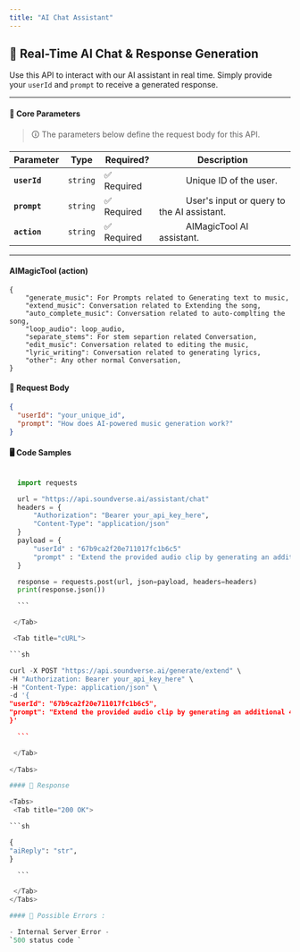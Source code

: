 ```yaml
---
title: "AI Chat Assistant"
---
```



## 💬 Real-Time AI Chat & Response Generation

Use this API to interact with our AI assistant in real time. Simply provide your `userId` and `prompt` to receive a generated response.

---

#### 🔹 **Core Parameters**

> 🛈 The parameters below define the request body for this API.

| Parameter    | Type     | Required?   | Description                                                    |
| ------------ | -------- | ----------- | -------------------------------------------------------------- |
| **`userId`** | `string` | ✅ Required | &#x2003;&emsp;&emsp;Unique ID of the user.                     |
| **`prompt`** | `string` | ✅ Required | &#x2003;&emsp;&emsp;User's input or query to the AI assistant. |
| **`action`** | `string` | ✅ Required | &#x2003;&emsp;&emsp;AIMagicTool AI assistant.                  |

---

#### AIMagicTool (action)

```
{
    "generate_music": For Prompts related to Generating text to music,
    "extend_music": Conversation related to Extending the song,
    "auto_complete_music": Conversation related to auto-complting the song,
    "loop_audio": loop_audio,
    "separate_stems": For stem separtion related Conversation,
    "edit_music": Conversation related to editing the music,
    "lyric_writing": Conversation related to generating lyrics,
    "other": Any other normal Conversation,
}
```

#### 📩 **Request Body**

<div style={{ backgroundColor: "#e9ecef", padding: "0.75rem", borderRadius: "0.3rem" }}>
  
```json
{
  "userId": "your_unique_id",
  "prompt": "How does AI-powered music generation work?"
}
```
</div>

#### 🖥️ Code Samples

<Tabs>
  <Tab title="Python">
  
  ```python

    import requests

    url = "https://api.soundverse.ai/assistant/chat"
    headers = {
        "Authorization": "Bearer your_api_key_here",
        "Content-Type": "application/json"
    }
    payload = {
        "userId" : "67b9ca2f20e711017fc1b6c5"
        "prompt" : "Extend the provided audio clip by generating an additional 45 seconds of music. Maintain the style and mood of the original piece while seamlessly continuing the composition.",
    }

    response = requests.post(url, json=payload, headers=headers)
    print(response.json())

    ```

   </Tab>

   <Tab title="cURL">
  
  ```sh

curl -X POST "https://api.soundverse.ai/generate/extend" \
 -H "Authorization: Bearer your_api_key_here" \
 -H "Content-Type: application/json" \
 -d '{
"userId": "67b9ca2f20e711017fc1b6c5",
"prompt": "Extend the provided audio clip by generating an additional 45 seconds of music. Maintain the style and mood of the original piece while seamlessly continuing the composition."
}'

    ```

   </Tab>
   
</Tabs>

#### 📌 Response

<Tabs>
   <Tab title="200 OK">
  
  ```sh

{
"aiReply": "str",
}

    ```

   </Tab>
</Tabs>

#### 🚫 Possible Errors :

- Internal Server Error -
  `500 status code `
